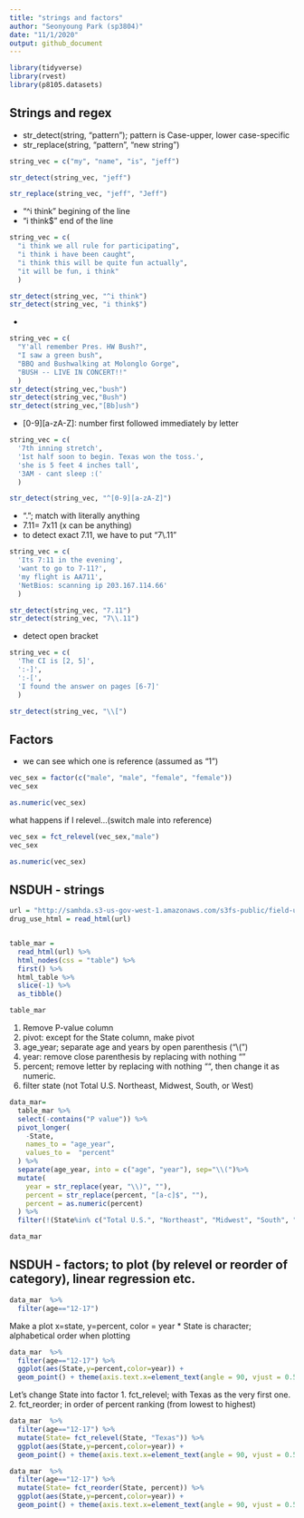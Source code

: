 ```yaml
---
title: "strings and factors"
author: "Seonyoung Park (sp3804)"
date: "11/1/2020"
output: github_document
---
```


```r
library(tidyverse)
library(rvest)
library(p8105.datasets)
```


## Strings and regex

* str_detect(string, "pattern"); pattern is Case-upper, lower case-specific 
* str_replace(string, "pattern", "new string")

```r
string_vec = c("my", "name", "is", "jeff")

str_detect(string_vec, "jeff")

str_replace(string_vec, "jeff", "Jeff")
```

* "^i think" begining of the line
* "i think$" end of the line
```r
string_vec = c(
  "i think we all rule for participating",
  "i think i have been caught",
  "i think this will be quite fun actually",
  "it will be fun, i think"
  )

str_detect(string_vec, "^i think")
str_detect(string_vec, "i think$")
```
* [Aa]: lower or upper case
```r
string_vec = c(
  "Y'all remember Pres. HW Bush?",
  "I saw a green bush",
  "BBQ and Bushwalking at Molonglo Gorge",
  "BUSH -- LIVE IN CONCERT!!"
  )
str_detect(string_vec,"bush")
str_detect(string_vec,"Bush")
str_detect(string_vec,"[Bb]ush")
```
* [0-9][a-zA-Z]: number first followed immediately by letter 
```r
string_vec = c(
  '7th inning stretch',
  '1st half soon to begin. Texas won the toss.',
  'she is 5 feet 4 inches tall',
  '3AM - cant sleep :('
  )

str_detect(string_vec, "^[0-9][a-zA-Z]")

```
* "."; match with literally anything
* 7.11= 7x11 (x can be anything)
* to detect exact 7.11, we have to put "7\\.11"
```r
string_vec = c(
  'Its 7:11 in the evening',
  'want to go to 7-11?',
  'my flight is AA711',
  'NetBios: scanning ip 203.167.114.66'
  )

str_detect(string_vec, "7.11")
str_detect(string_vec, "7\\.11")
```
* detect open bracket
```r
string_vec = c(
  'The CI is [2, 5]',
  ':-]',
  ':-[',
  'I found the answer on pages [6-7]'
  )

str_detect(string_vec, "\\[")


```

## Factors

* we can see which one is reference (assumed as "1")
```r
vec_sex = factor(c("male", "male", "female", "female"))
vec_sex

as.numeric(vec_sex)
```

what happens if I relevel...(switch male into reference)

```r
vec_sex = fct_relevel(vec_sex,"male")
vec_sex

as.numeric(vec_sex)

````

## NSDUH - strings

```r
url = "http://samhda.s3-us-gov-west-1.amazonaws.com/s3fs-public/field-uploads/2k15StateFiles/NSDUHsaeShortTermCHG2015.htm"
drug_use_html = read_html(url)


table_mar = 
  read_html(url) %>%
  html_nodes(css = "table") %>%
  first() %>%
  html_table %>%
  slice(-1) %>%
  as_tibble()

table_mar
```

1. Remove P-value column
2. pivot: except for the State column, make pivot
3. age_year; separate age and years by open parenthesis ("\\(")
4. year: remove close parenthesis by replacing with nothing ""
5. percent; remove letter by replacing with nothing "", then change it as numeric. 
6. filter state (not Total U.S. Northeast, Midwest, South, or West)

```r
data_mar=
  table_mar %>%
  select(-contains("P value")) %>%
  pivot_longer(
    -State,
    names_to = "age_year",
    values_to =  "percent"
  ) %>%
  separate(age_year, into = c("age", "year"), sep="\\(")%>%
  mutate(
    year = str_replace(year, "\\)", ""),
    percent = str_replace(percent, "[a-c]$", ""),
    percent = as.numeric(percent)
  ) %>% 
  filter(!(State%in% c("Total U.S.", "Northeast", "Midwest", "South", "West")))

data_mar
```


## NSDUH - factors; to plot (by relevel or reorder of category), linear regression etc. 

```r
data_mar  %>%
  filter(age=="12-17")

```

Make a plot x=state, y=percent, color = year
* State is character; alphabetical order when plotting

```r
data_mar  %>%
  filter(age=="12-17") %>%
  ggplot(aes(State,y=percent,color=year)) +
  geom_point() + theme(axis.text.x=element_text(angle = 90, vjust = 0.5, hjust=1))

```

Let's change State into factor 
1. fct_relevel; with Texas as the very first one. 
2. fct_reorder; in order of percent ranking (from lowest to highest)

```r
data_mar  %>%
  filter(age=="12-17") %>%
  mutate(State= fct_relevel(State, "Texas")) %>%
  ggplot(aes(State,y=percent,color=year)) +
  geom_point() + theme(axis.text.x=element_text(angle = 90, vjust = 0.5, hjust=1))

data_mar  %>%
  filter(age=="12-17") %>%
  mutate(State= fct_reorder(State, percent)) %>%
  ggplot(aes(State,y=percent,color=year)) +
  geom_point() + theme(axis.text.x=element_text(angle = 90, vjust = 0.5, hjust=1))


```

